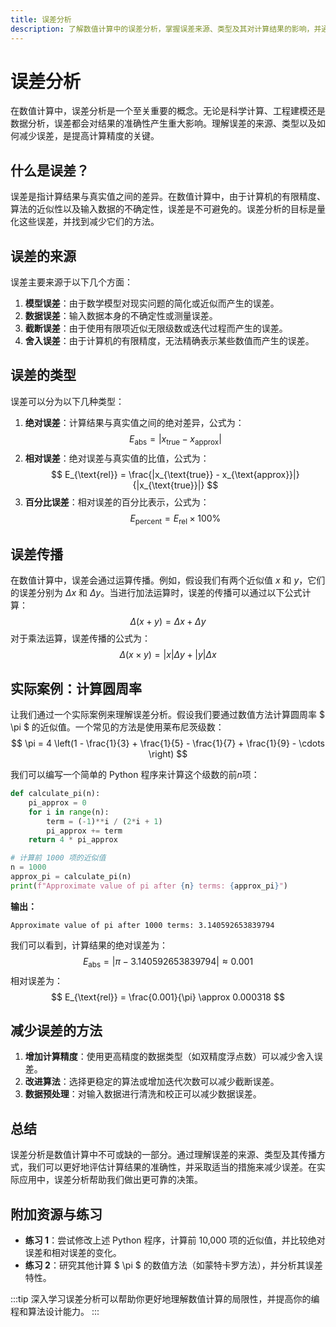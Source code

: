 ```yaml
---
title: 误差分析
description: 了解数值计算中的误差分析，掌握误差来源、类型及其对计算结果的影响，并通过实际案例学习如何减少误差。
---
```


# 误差分析

在数值计算中，误差分析是一个至关重要的概念。无论是科学计算、工程建模还是数据分析，误差都会对结果的准确性产生重大影响。理解误差的来源、类型以及如何减少误差，是提高计算精度的关键。

## 什么是误差？

误差是指计算结果与真实值之间的差异。在数值计算中，由于计算机的有限精度、算法的近似性以及输入数据的不确定性，误差是不可避免的。误差分析的目标是量化这些误差，并找到减少它们的方法。

## 误差的来源

误差主要来源于以下几个方面：

1. **模型误差**：由于数学模型对现实问题的简化或近似而产生的误差。
2. **数据误差**：输入数据本身的不确定性或测量误差。
3. **截断误差**：由于使用有限项近似无限级数或迭代过程而产生的误差。
4. **舍入误差**：由于计算机的有限精度，无法精确表示某些数值而产生的误差。

## 误差的类型

误差可以分为以下几种类型：

1. **绝对误差**：计算结果与真实值之间的绝对差异，公式为：
   $$
   E_{\text{abs}} = |x_{\text{true}} - x_{\text{approx}}|
   $$
2. **相对误差**：绝对误差与真实值的比值，公式为：
    $$
   E_{\text{rel}} = \frac{|x_{\text{true}} - x_{\text{approx}}|}{|x_{\text{true}}|}
    $$
3. **百分比误差**：相对误差的百分比表示，公式为：
    $$
   E_{\text{percent}} = E_{\text{rel}} \times 100\%
    $$

## 误差传播

在数值计算中，误差会通过运算传播。例如，假设我们有两个近似值 $x$ 和 $y$，它们的误差分别为 $\Delta x$ 和 $\Delta y$。当进行加法运算时，误差的传播可以通过以下公式计算：
$$
\Delta (x + y) = \Delta x + \Delta y
$$
对于乘法运算，误差传播的公式为：
$$
\Delta (x \times y) = |x| \Delta y + |y| \Delta x
$$

## 实际案例：计算圆周率

让我们通过一个实际案例来理解误差分析。假设我们要通过数值方法计算圆周率 $ \pi $ 的近似值。一个常见的方法是使用莱布尼茨级数：
$$
\pi = 4 \left(1 - \frac{1}{3} + \frac{1}{5} - \frac{1}{7} + \frac{1}{9} - \cdots \right)
$$

我们可以编写一个简单的 Python 程序来计算这个级数的前$n$项：

```python
def calculate_pi(n):
    pi_approx = 0
    for i in range(n):
        term = (-1)**i / (2*i + 1)
        pi_approx += term
    return 4 * pi_approx

# 计算前 1000 项的近似值
n = 1000
approx_pi = calculate_pi(n)
print(f"Approximate value of pi after {n} terms: {approx_pi}")
```

**输出：**
```
Approximate value of pi after 1000 terms: 3.140592653839794
```

我们可以看到，计算结果的绝对误差为：
$$
E_{\text{abs}} = |\pi - 3.140592653839794| \approx 0.001
$$
相对误差为：
$$
E_{\text{rel}} = \frac{0.001}{\pi} \approx 0.000318
$$

## 减少误差的方法

1. **增加计算精度**：使用更高精度的数据类型（如双精度浮点数）可以减少舍入误差。
2. **改进算法**：选择更稳定的算法或增加迭代次数可以减少截断误差。
3. **数据预处理**：对输入数据进行清洗和校正可以减少数据误差。

## 总结

误差分析是数值计算中不可或缺的一部分。通过理解误差的来源、类型及其传播方式，我们可以更好地评估计算结果的准确性，并采取适当的措施来减少误差。在实际应用中，误差分析帮助我们做出更可靠的决策。

## 附加资源与练习

- **练习 1**：尝试修改上述 Python 程序，计算前 10,000 项的近似值，并比较绝对误差和相对误差的变化。
- **练习 2**：研究其他计算 $ \pi $ 的数值方法（如蒙特卡罗方法），并分析其误差特性。

:::tip
深入学习误差分析可以帮助你更好地理解数值计算的局限性，并提高你的编程和算法设计能力。
:::
